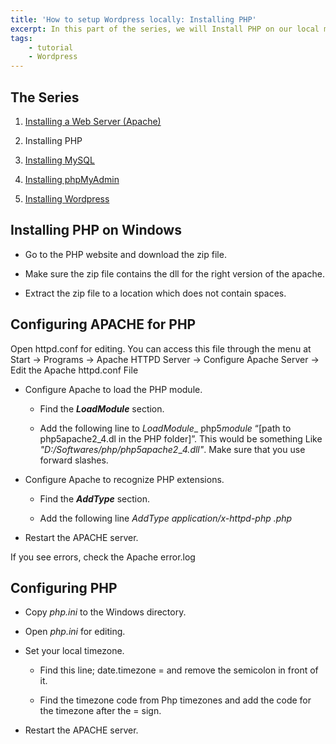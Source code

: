 ```yaml
---
title: 'How to setup Wordpress locally: Installing PHP'
excerpt: In this part of the series, we will Install PHP on our local machine.
tags:
    - tutorial
    - Wordpress
---
```


## The Series

1. [Installing a Web Server (Apache)](./installing-apache)

1. Installing PHP

1. [Installing MySQL](./installing-mysql)

1. [Installing phpMyAdmin](./installing-phpmyadmin)

1. [Installing Wordpress](./installing-wordpress)

## Installing PHP on Windows

-   Go to the PHP website and download the zip file.

-   Make sure the zip file contains the dll for the right version of the apache.

-   Extract the zip file to a location which does not contain spaces.

## Configuring APACHE for PHP

Open httpd.conf for editing. You can access this file through the menu at Start -> Programs -> Apache HTTPD Server -> Configure Apache Server -> Edit the Apache httpd.conf File

-   Configure Apache to load the PHP module.

    -   Find the _**LoadModule**_ section.

    -   Add the following line to _LoadModule_\_ php5*module* “[path to php5apache2_4.dl in the PHP folder]”. This would be something Like _"D:/Softwares/php/php5apache2_\__4.dll"_. Make sure that you use forward slashes.

-   Configure Apache to recognize PHP extensions.

    -   Find the _**AddType**_ section.

    -   Add the following line _AddType application/x-httpd-php .php_

-   Restart the APACHE server.

If you see errors, check the Apache error.log

## Configuring PHP

-   Copy _php.ini_ to the Windows directory.

-   Open _php.ini_ for editing.

-   Set your local timezone.

    -   Find this line; date.timezone = and remove the semicolon in front of it.

    -   Find the timezone code from Php timezones and add the code for the timezone after the = sign.

-   Restart the APACHE server.

